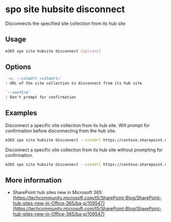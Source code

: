 
# spo site hubsite disconnect

Disconnects the specified site collection from its hub site

## Usage

```sh
m365 spo site hubsite disconnect [options]
```

## Options

```md defintion-list
`-u, --siteUrl <siteUrl>`
: URL of the site collection to disconnect from its hub site

`--confirm`
: Don't prompt for confirmation
```

<Global />

## Examples

Disconnect a specific site collection from its hub site. Will prompt for confirmation before disconnecting from the hub site.

```sh
m365 spo site hubsite disconnect --siteUrl https://contoso.sharepoint.com/sites/sales
```

Disconnect a specific site collection from its hub site without prompting for confirmation.

```sh
m365 spo site hubsite disconnect --siteUrl https://contoso.sharepoint.com/sites/sales --confirm
```

## More information

- SharePoint hub sites new in Microsoft 365: [https://techcommunity.microsoft.com/t5/SharePoint-Blog/SharePoint-hub-sites-new-in-Office-365/ba-p/109547](https://techcommunity.microsoft.com/t5/SharePoint-Blog/SharePoint-hub-sites-new-in-Office-365/ba-p/109547)
